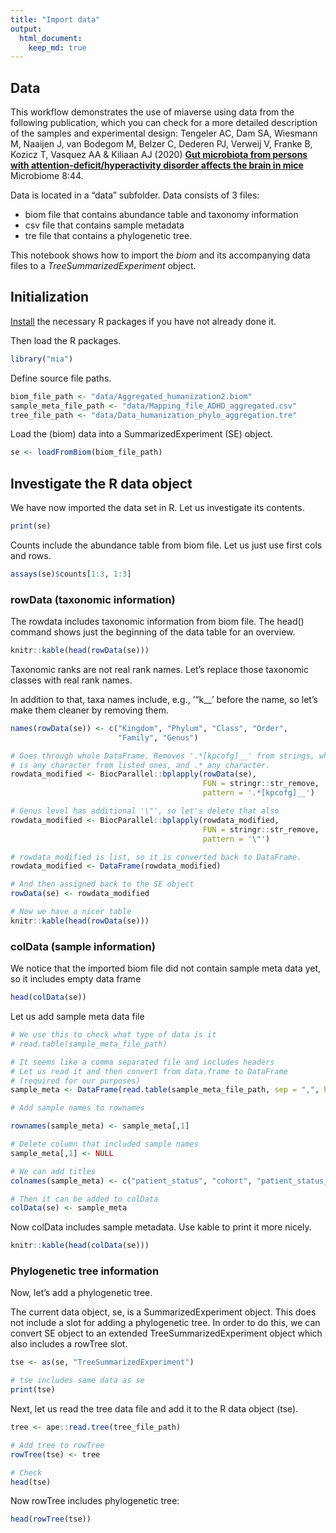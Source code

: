 ```yaml
---
title: "Import data"
output: 
  html_document: 
    keep_md: true
---
```



## Data

This workflow demonstrates the use of miaverse using data from the
following publication, which you can check for a more detailed
description of the samples and experimental design: Tengeler AC, Dam
SA, Wiesmann M, Naaijen J, van Bodegom M, Belzer C, Dederen PJ,
Verweij V, Franke B, Kozicz T, Vasquez AA & Kiliaan AJ (2020) [**Gut
microbiota from persons with attention-deficit/hyperactivity disorder
affects the brain in
mice**](https://doi.org/10.1186/s40168-020-00816-x) Microbiome 8:44.


Data is located in a "data" subfolder. Data consists of 3 files: 

- biom file that contains abundance table and taxonomy information
- csv file that contains sample metadata
- tre file that contains a phylogenetic tree.

This notebook shows how to import the _biom_ and its accompanying data
files to a _TreeSummarizedExperiment_ object.


## Initialization

[Install](install.html) the necessary R packages if you have not already
done it.

Then load the R packages.

```r
library("mia")
```  

Define source file paths.

```r
biom_file_path <- "data/Aggregated_humanization2.biom"
sample_meta_file_path <- "data/Mapping_file_ADHD_aggregated.csv"
tree_file_path <- "data/Data_humanization_phylo_aggregation.tre"
```  

Load the (biom) data into a SummarizedExperiment (SE) object.

```r
se <- loadFromBiom(biom_file_path)
```  


## Investigate the R data object

We have now imported the data set in R. Let us investigate its contents.

```r
print(se)
```


Counts include the abundance table from biom file. Let us just use first cols and rows.

```r
assays(se)$counts[1:3, 1:3]
```


### rowData (taxonomic information)

The rowdata includes taxonomic information from biom file. The head() command
shows just the beginning of the data table for an overview.

```r
knitr::kable(head(rowData(se)))
```

Taxonomic ranks are not real rank names. Let's replace those taxonomic classes 
with real rank names. 

In addition to that, taxa names include, e.g., '"k__' before the name, so let's
make them cleaner by removing them. 

```r
names(rowData(se)) <- c("Kingdom", "Phylum", "Class", "Order", 
                        "Family", "Genus")

# Goes through whole DataFrame. Removes '.*[kpcofg]__' from strings, where [kpcofg] 
# is any character from listed ones, and .* any character.
rowdata_modified <- BiocParallel::bplapply(rowData(se), 
                                           FUN = stringr::str_remove, 
                                           pattern = '.*[kpcofg]__')

# Genus level has additional '\"', so let's delete that also
rowdata_modified <- BiocParallel::bplapply(rowdata_modified, 
                                           FUN = stringr::str_remove, 
                                           pattern = '\"')

# rowdata_modified is list, so it is converted back to DataFrame. 
rowdata_modified <- DataFrame(rowdata_modified)

# And then assigned back to the SE object
rowData(se) <- rowdata_modified

# Now we have a nicer table
knitr::kable(head(rowData(se)))
```

### colData (sample information)

We notice that the imported biom file did not contain sample meta data
yet, so it includes empty data frame

```r
head(colData(se))
```


Let us add sample meta data file

```r
# We use this to check what type of data is it
# read.table(sample_meta_file_path)

# It seems like a comma separated file and includes headers
# Let us read it and then convert from data.frame to DataFrame
# (required for our purposes)
sample_meta <- DataFrame(read.table(sample_meta_file_path, sep = ",", header = FALSE))

# Add sample names to rownames

rownames(sample_meta) <- sample_meta[,1]

# Delete column that included sample names
sample_meta[,1] <- NULL

# We can add titles 
colnames(sample_meta) <- c("patient_status", "cohort", "patient_status_vs_cohort", "sample_name")

# Then it can be added to colData
colData(se) <- sample_meta
```

Now colData includes sample metadata. Use kable to print it more nicely.

```r
knitr::kable(head(colData(se)))
```


### Phylogenetic tree information

Now, let's add a phylogenetic tree.

The current data object, se, is a SummarizedExperiment object. This
does not include a slot for adding a phylogenetic tree. In order to do
this, we can convert SE object to an extended TreeSummarizedExperiment
object which also includes a rowTree slot.


```r
tse <- as(se, "TreeSummarizedExperiment")

# tse includes same data as se
print(tse)
```

Next, let us read the tree data file and add it to the R data object (tse).


```r
tree <- ape::read.tree(tree_file_path)

# Add tree to rowTree
rowTree(tse) <- tree

# Check
head(tse)
```

Now rowTree includes phylogenetic tree:

```r
head(rowTree(tse))
```